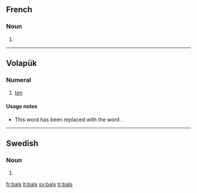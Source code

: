 ==French==

===Noun===
{{infl|fr|plural}} {{m|p}}

# {{plural of|bal|lang=fr}}

----

==Volapük==

===Numeral===
{{infl|vo|numeral}}

# {{obsolete|lang=vo}} [[ten]]

====Usage notes====
* This word has been replaced with the word {{term|deg|lang=vo}}.

----

==Swedish==

===Noun===
{{infl|sv|noun form}}

# {{sv-noun-form-indef-gen|bal}}

[[fr:bals]]
[[lt:bals]]
[[sv:bals]]
[[tr:bals]]